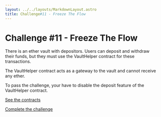 ```yaml
---
layout: ../../layouts/MarkdownLayout.astro
title: Challenge#11 - Freeze The Flow
---
```


# Challenge #11 - Freeze The Flow

There is an ether vault with depositors. Users can deposit and withdraw their funds, but they must use the VaultHelper contract for these transactions.

The VaultHelper contract acts as a gateway to the vault and cannot receive any ether.

To pass the challenge, your have to disable the deposit feature of the VaultHelper contract.

[See the contracts](https://github.com/valixconsulting/valix-ctf-playground/tree/main/contracts/freeze-the-flow)

[Complete the challenge](https://github.com/valixconsulting/valix-ctf-playground/tree/main/test/freeze-the-flow/freeze-the-flow.challenge.ts)
